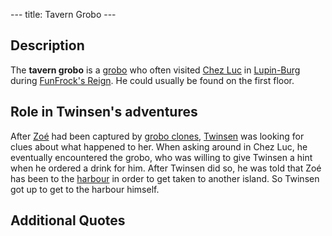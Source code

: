 ---
title: Tavern Grobo
---

{{twinsunica import}}{{Infobox Character
 |image=
 |race=grobo
 |gender=Male
 |size=average
 |age=Adult
 |magical=
 |lba1=yes
 |lba2=
 |occupation=
 |requires=
 |amount=
 |fam1=
 |fam2=
 |planet=
 |island=
 |building=
}}
{{Quote
 |quote=Hey buddy!
 |character=Tavern grobo}}

==Description==
The '''tavern grobo''' is a [[grobo]] who often visited [[Chez Luc]] in [[Lupin-Burg]] during [[FunFrock's Reign]]. He could usually be found on the first floor.

==Role in Twinsen's adventures==
After [[Zoé]] had been captured by [[Clone|grobo clones]], [[Twinsen]] was looking for clues about what happened to her. When asking around in Chez Luc, he eventually encountered the grobo, who was willing to give Twinsen a hint when he ordered a drink for him. After Twinsen did so, he was told that Zoé has been to the [[Citadel Island harbour|harbour]] in order to get taken to another island. So Twinsen got up to get to the harbour himself.

==Additional Quotes==
{{Quote
 |quote=I know where they went and I'll help you if you buy me a drink. Ask the waiter about it.
 |character=Tavern grobo}}

{{Quote
 |quote=I saw them at the port a little while ago. They were leaving for another island. It's strange, because prisoners usually stay at the Citadel.
 |character=Tavern grobo}}

{{Quote
 |quote=I would like to buy a drink for the grobo upstairs.
 |character=Twinsen}}

<!-- remove these category links when they're all automated by categorizers...
[[Category:Grobos]]
[[Category:Male characters]]
[[Category:Average characters]]
[[Category:Adult characters]]
[[Category:Citadel Island inhabitants]] -->